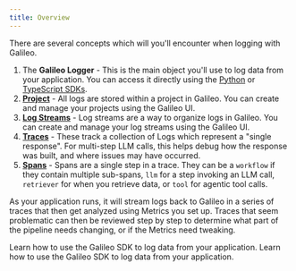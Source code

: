 ```yaml
---
title: Overview
---
```


There are several concepts which will you'll encounter when logging with Galileo.
1. The **Galileo Logger** - This is the main object you'll use to log data from your application. You can access it directly using the <a href="">Python</a> or <a href="">TypeScript SDKs</a>.
2. **<a href="/concepts/projects">Project</a>** - All logs are stored within a project in Galileo. You can create and manage your projects using the Galileo UI.
3. **<a href="/concepts/logstreams">Log Streams</a>** - Log streams are a way to organize logs in Galileo. You can create and manage your log streams using the Galileo UI.
4. **<a href="/concepts/traces">Traces</a>** - These track a collection of Logs which represent a "single response". For multi-step LLM calls, this helps debug how the response was built, and where issues may have occurred.
5. **<a href="/concepts/spans">Spans</a>** - Spans are a single step in a trace. They can be a `workflow` if they contain multiple sub-spans, `llm` for a step invoking an LLM call, `retriever` for when you retrieve data, or `tool` for agentic tool calls. 

As your application runs, it will stream logs back to Galileo in a series of traces that then get analyzed using Metrics you set up. Traces that seem problematic can then be reviewed step by step to determine what part of the pipeline needs changing, or if the Metrics need tweaking.


<Card title="Learn about logging in Python" icon="python" href="/getting-started/logging/python">
  Learn how to use the Galileo SDK to log data from your application.
</Card>

<Card title="Learn about logging in TypeScript" icon="js" href="/getting-started/logging/typescript">
  Learn how to use the Galileo SDK to log data from your application.
</Card>